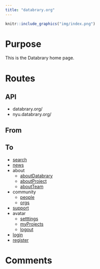 ```yaml
---
title: "databrary.org"
---
```


```r
knitr::include_graphics("img/index.png")
```

# Purpose

This is the Databrary home page.

# Routes

## API

- databrary.org/
- nyu.databrary.org/

## From

## To

- [search](search.html)
- [news](news.html)
- about
    - [aboutDatabrary](aboutDatabrary.html)
    - [aboutProject](aboutProject.html)
    - [aboutTeam](aboutTeam.html)
- community
    - [people](people.html)
    - [orgs](orgs.html)
- [support](support.html)
- avatar
    - [setttings](settings.html)
    - [myProjects](myProjects.html)
    - [logout](logout.html)
- [login](login.html)
- [register](register.html)

# Comments


